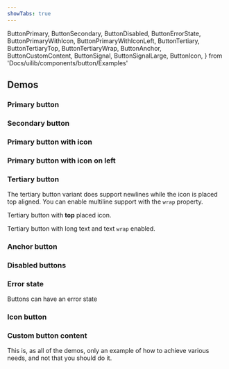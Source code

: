 ```yaml
---
showTabs: true
---
```


  ButtonPrimary,
  ButtonSecondary,
  ButtonDisabled,
  ButtonErrorState,
  ButtonPrimaryWithIcon,
  ButtonPrimaryWithIconLeft,
  ButtonTertiary,
  ButtonTertiaryTop,
  ButtonTertiaryWrap,
  ButtonAnchor,
  ButtonCustomContent,
  ButtonSignal,
  ButtonSignalLarge,
  ButtonIcon,
} from 'Docs/uilib/components/button/Examples'

## Demos

### Primary button

<ButtonPrimary />

### Secondary button

<ButtonSecondary />

### Primary button with icon

<ButtonPrimaryWithIcon />

### Primary button with icon on left

<ButtonPrimaryWithIconLeft />

### Tertiary button

The tertiary button variant does support newlines while the icon is placed top aligned. You can enable multiline support with the `wrap` property.

<ButtonTertiary />

Tertiary button with **top** placed icon.

<ButtonTertiaryTop />

Tertiary button with long text and text `wrap` enabled.

<ButtonTertiaryWrap />

### Anchor button

<ButtonAnchor />

### Disabled buttons

<ButtonDisabled />

### Error state

Buttons can have an error state

<ButtonErrorState />

<VisibilityByTheme hidden="sbanken">

### Signal button

Medium is equivalent to 24, but responsive. To import custom icons, use: `import { bell_medium as Bell } from '@dnb/eufemia/icons'`

<ButtonSignal />

### Large Signal button

Large Signal button with medium sized icon. To import custom icons, use: `import { bell_medium as Bell } from '@dnb/eufemia/icons'`

<ButtonSignalLarge />

</VisibilityByTheme>

### Icon button

<ButtonIcon />

### Custom button content

This is, as all of the demos, only an example of how to achieve various needs, and not that you should do it.

<ButtonCustomContent />
